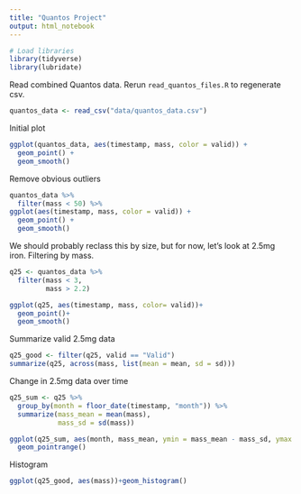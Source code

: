 ```yaml
---
title: "Quantos Project"
output: html_notebook
---
```


```r
# Load libraries
library(tidyverse)
library(lubridate)
```

Read combined Quantos data. Rerun `read_quantos_files.R` to regenerate csv.

```r
quantos_data <- read_csv("data/quantos_data.csv")
```

Initial plot

```r
ggplot(quantos_data, aes(timestamp, mass, color = valid)) +
  geom_point() +
  geom_smooth()
```

Remove obvious outliers

```r
quantos_data %>%
  filter(mass < 50) %>% 
ggplot(aes(timestamp, mass, color = valid)) +
  geom_point() +
  geom_smooth()
```

We should probably reclass this by size, but for now, let's look at 2.5mg iron. Filtering by mass.

```r
q25 <- quantos_data %>% 
  filter(mass < 3,
         mass > 2.2)
```

```r
ggplot(q25, aes(timestamp, mass, color= valid))+
  geom_point()+
  geom_smooth()
```

Summarize valid 2.5mg data

```r
q25_good <- filter(q25, valid == "Valid")
summarize(q25, across(mass, list(mean = mean, sd = sd)))
```
Change in 2.5mg data over time

```r
q25_sum <- q25 %>% 
  group_by(month = floor_date(timestamp, "month")) %>%
  summarize(mass_mean = mean(mass),
            mass_sd = sd(mass))

ggplot(q25_sum, aes(month, mass_mean, ymin = mass_mean - mass_sd, ymax = mass_mean + mass_sd)) +
  geom_pointrange()
```

Histogram

```r
ggplot(q25_good, aes(mass))+geom_histogram()
```

